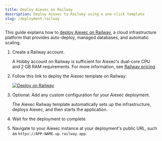 ```yaml
---
title: Deploy Aiexec on Railway
description: Deploy Aiexec to Railway using a one-click template
slug: /deployment-railway
---
```


This guide explains how to [deploy Aiexec on Railway](https://railway.com/?utm_medium=integration&utm_source=docs&utm_campaign=aiexec), a cloud infrastructure platform that provides auto-deploy, managed databases, and automatic scaling.

1. Create a Railway account.

   A Hobby account on Railway is sufficient for Aiexec's dual-core CPU and 2 GB RAM requirements. For more information, see [Railway pricing](https://railway.com/pricing?utm_medium=integration&utm_source=docs&utm_campaign=aiexec).

2. Follow this link to deploy the Aiexec template on Railway:

   [![Deploy on Railway](/logos/railway-deploy.svg)](https://railway.com/new/template/JMXEWp?referralCode=MnPSdg&utm_medium=integration&utm_source=docs&utm_campaign=aiexec)

3. Optional: Add any custom configuration for your Aiexec deployment.

   The Aiexec Railway template automatically sets up the infrastructure, deploys Aiexec, and then starts the application.

4. Wait for the deployment to complete.

5. Navigate to your Aiexec instance at your deployment's public URL, such as `https://APP-NAME.up.railway.app`.